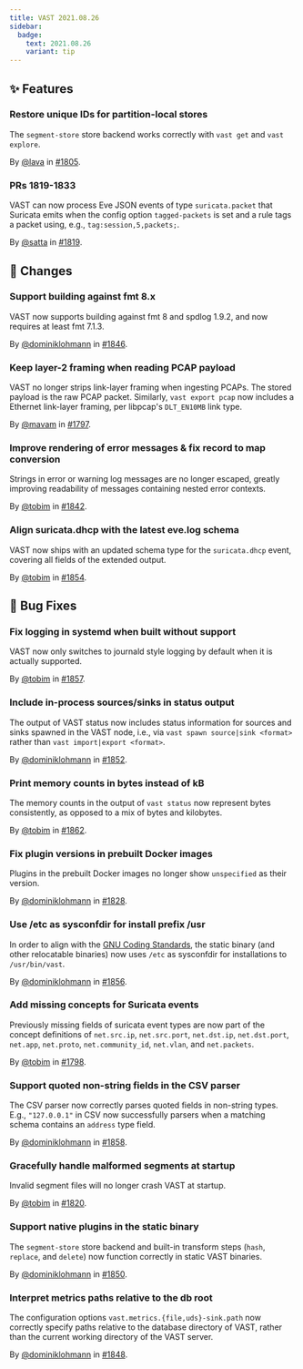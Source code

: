 ```yaml
---
title: VAST 2021.08.26
sidebar:
  badge:
    text: 2021.08.26
    variant: tip
---
```


## ✨ Features

### Restore unique IDs for partition-local stores

The `segment-store` store backend works correctly with `vast get` and
`vast explore`.

By [@lava](https://github.com/lava) in [#1805](https://github.com/tenzir/tenzir/pull/1805).

### PRs 1819-1833

VAST can now process Eve JSON events of type `suricata.packet` that Suricata
emits when the config option `tagged-packets` is set and a rule tags a packet
using, e.g., `tag:session,5,packets;`.

By [@satta](https://github.com/satta) in [#1819](https://github.com/tenzir/tenzir/pull/1819).

## 🔄 Changes

### Support building against fmt 8.x

VAST now supports building against fmt 8 and spdlog 1.9.2, and now requires
at least fmt 7.1.3.

By [@dominiklohmann](https://github.com/dominiklohmann) in [#1846](https://github.com/tenzir/tenzir/pull/1846).

### Keep layer-2 framing when reading PCAP payload

VAST no longer strips link-layer framing when ingesting PCAPs. The stored
payload is the raw PCAP packet. Similarly, `vast export pcap` now includes a
Ethernet link-layer framing, per libpcap's `DLT_EN10MB` link type.

By [@mavam](https://github.com/mavam) in [#1797](https://github.com/tenzir/tenzir/pull/1797).

### Improve rendering of error messages & fix record to map conversion

Strings in error or warning log messages are no longer escaped, greatly
improving readability of messages containing nested error contexts.

By [@tobim](https://github.com/tobim) in [#1842](https://github.com/tenzir/tenzir/pull/1842).

### Align suricata.dhcp with the latest eve.log schema

VAST now ships with an updated schema type for the `suricata.dhcp` event,
covering all fields of the extended output.

By [@tobim](https://github.com/tobim) in [#1854](https://github.com/tenzir/tenzir/pull/1854).

## 🐛 Bug Fixes

### Fix logging in systemd when built without support

VAST now only switches to journald style logging by default when it is actually
supported.

By [@tobim](https://github.com/tobim) in [#1857](https://github.com/tenzir/tenzir/pull/1857).

### Include in-process sources/sinks in status output

The output of VAST status now includes status information for sources and sinks
spawned in the VAST node, i.e., via `vast spawn source|sink <format>` rather
than `vast import|export <format>`.

By [@dominiklohmann](https://github.com/dominiklohmann) in [#1852](https://github.com/tenzir/tenzir/pull/1852).

### Print memory counts in bytes instead of kB

The memory counts in the output of `vast status` now represent bytes
consistently, as opposed to a mix of bytes and kilobytes.

By [@tobim](https://github.com/tobim) in [#1862](https://github.com/tenzir/tenzir/pull/1862).

### Fix plugin versions in prebuilt Docker images

Plugins in the prebuilt Docker images no longer show `unspecified` as their
version.

By [@dominiklohmann](https://github.com/dominiklohmann) in [#1828](https://github.com/tenzir/tenzir/pull/1828).

### Use /etc as sysconfdir for install prefix /usr

In order to align with the [GNU Coding
Standards](https://www.gnu.org/prep/standards/html_node/Directory-Variables.html),
the static binary (and other relocatable binaries) now uses `/etc` as
sysconfdir for installations to `/usr/bin/vast`.

By [@dominiklohmann](https://github.com/dominiklohmann) in [#1856](https://github.com/tenzir/tenzir/pull/1856).

### Add missing concepts for Suricata events

Previously missing fields of suricata event types are now part of the concept
definitions of `net.src.ip`, `net.src.port`, `net.dst.ip`, `net.dst.port`,
`net.app`, `net.proto`, `net.community_id`, `net.vlan`, and `net.packets`.

By [@tobim](https://github.com/tobim) in [#1798](https://github.com/tenzir/tenzir/pull/1798).

### Support quoted non-string fields in the CSV parser

The CSV parser now correctly parses quoted fields in non-string types. E.g.,
`"127.0.0.1"` in CSV now successfully parsers when a matching schema contains
an `address` type field.

By [@dominiklohmann](https://github.com/dominiklohmann) in [#1858](https://github.com/tenzir/tenzir/pull/1858).

### Gracefully handle malformed segments at startup

Invalid segment files will no longer crash VAST at startup.

By [@tobim](https://github.com/tobim) in [#1820](https://github.com/tenzir/tenzir/pull/1820).

### Support native plugins in the static binary

The `segment-store` store backend and built-in transform steps (`hash`,
`replace`, and `delete`) now function correctly in static VAST binaries.

By [@dominiklohmann](https://github.com/dominiklohmann) in [#1850](https://github.com/tenzir/tenzir/pull/1850).

### Interpret metrics paths relative to the db root

The configuration options `vast.metrics.{file,uds}-sink.path` now correctly
specify paths relative to the database directory of VAST, rather than the
current working directory of the VAST server.

By [@dominiklohmann](https://github.com/dominiklohmann) in [#1848](https://github.com/tenzir/tenzir/pull/1848).